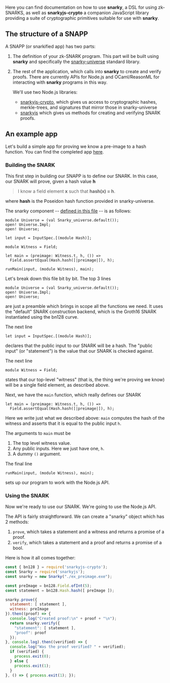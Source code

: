 
<Metadata title="Snarky DSL Guide" />

Here you can find documentation on how to use **snarky**, a DSL for using zk-SNARKS, as well as **snarkyjs-crypto** a companion JavaScript library providing a suite of cryptographic primitives suitable for use with **snarky**.


## The structure of a SNAPP

A SNAPP (or snarkified app) has two parts:

1. The definition of your zk-SNARK program. This part will be built using **snarky**
   and specifically the [snarky-universe](/docs/snarks/snarky-universe) standard library.
2. The rest of the application, which calls into **snarky** to create and verify proofs.
   There are currently APIs for Node.js and OCaml/ReasonML for interacting with **snarky** programs in this way.

    We'll use two Node.js libraries:

    - [snarkyjs-crypto](/docs/snarks/snarkyjs-crypto), which gives us access
      to cryptographic hashes, merkle-trees, and signatures that mirror those in snarky-universe
    - [snarkyjs](https://www.npmjs.com/package/snarkyjs) which gives us methods for creating and verifying SNARK proofs.

## An example app

Let's build a simple app for proving we know a pre-image to a hash function.
You can find the completed app [here](https://github.com/o1-labs/sfbw-workshop/tree/master/solutions/ex_preimage).

### Building the SNARK
This first step in building our SNAPP is to define our SNARK. In this case, our SNARK
will prove, given a hash value **h**

> I know a field element **x** such that **hash(x) = h**.

where **hash** is the Poseidon hash function provided in snarky-universe.

The snarky component -- [defined in this file](https://github.com/o1-labs/sfbw-workshop/blob/master/solutions/ex_preimage/ex_preimage.re) -- is as follows:

```reasonml
module Universe = (val Snarky_universe.default());
open! Universe.Impl;
open! Universe;

let input = InputSpec.[(module Hash)];

module Witness = Field;

let main = (preimage: Witness.t, h, ()) =>
  Field.assertEqual(Hash.hash([|preimage|]), h);

runMain(input, (module Witness), main);
```

Let's break down this file bit by bit. The top 3 lines
```reasonml
module Universe = (val Snarky_universe.default());
open! Universe.Impl;
open! Universe;
```
are just a preamble which brings in scope all the functions we need. It uses the "default" SNARK construction backend,
which is the Groth16 SNARK instantiated using the bn128 curve.

The next line
```reasonml
let input = InputSpec.[(module Hash)];
```
declares that the public input to our SNARK will be a hash. The "public input" (or "statement") is the value that our
SNARK is checked against.

The next line
```reasonml
module Witness = Field;
```
states that our top-level "witness" (that is, the thing we're proving we know) will be a single field element,
as described above.

Next, we have the `main` function, which really defines our SNARK
```reasonml
let main = (preimage: Witness.t, h, ()) =>
  Field.assertEqual(Hash.hash([|preimage|]), h);
```

Here we write just what we described above: `main` computes the hash of the witness and asserts that it is
equal to the public input `h`.

The arguments to `main` must be

1. The top level witness value.
2. Any public inputs. Here we just have one, `h`.
3. A dummy `()` argument.

The final line
```reasonml
runMain(input, (module Witness), main);
```
sets up our program to work with the Node.js API.

### Using the SNARK
Now we're ready to use our SNARK. We're going to use the Node.js API.

The API is fairly straightforward. We can create a "snarky" object which has 2 methods:

1. `prove`, which takes a statement and a witness and returns a promise of a proof.
2. `verify`, which takes a statement and a proof and returns a promise of a bool.

Here is how it all comes together:

```javascript
const { bn128 } = require('snarkyjs-crypto');
const Snarky = require('snarkyjs');
const snarky = new Snarky("./ex_preimage.exe");

const preImage = bn128.Field.ofInt(5);
const statement = bn128.Hash.hash([ preImage ]);

snarky.prove({
  statement: [ statement ],
  witness: preImage
}).then((proof) => {
  console.log("Created proof:\n" + proof + "\n");
  return snarky.verify({
    "statement": [ statement ],
    "proof": proof
  });
}, console.log).then((verified) => {
  console.log("Was the proof verified? " + verified);
  if (verified) {
    process.exit(0);
  } else {
    process.exit(1);
  }
}, () => { process.exit(1); });
```

